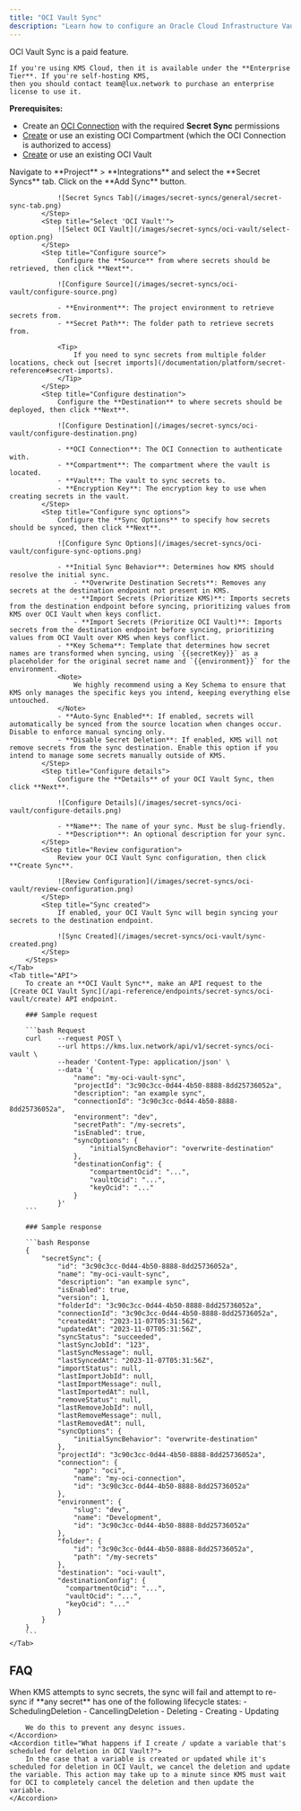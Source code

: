 ```yaml
---
title: "OCI Vault Sync"
description: "Learn how to configure an Oracle Cloud Infrastructure Vault Sync for KMS."
---
```


<Info>
    OCI Vault Sync is a paid feature.

    If you're using KMS Cloud, then it is available under the **Enterprise Tier**. If you're self-hosting KMS,
    then you should contact team@lux.network to purchase an enterprise license to use it.
</Info>

**Prerequisites:**
- Create an [OCI Connection](/integrations/app-connections/oci) with the required **Secret Sync** permissions
- [Create](https://docs.oracle.com/en-us/iaas/Content/Identity/compartments/To_create_a_compartment.htm) or use an existing OCI Compartment (which the OCI Connection is authorized to access)
- [Create](https://docs.oracle.com/en-us/iaas/Content/KeyManagement/Tasks/managingvaults_topic-To_create_a_new_vault.htm#createnewvault) or use an existing OCI Vault

<Tabs>
    <Tab title="KMS UI">
        <Steps>
            <Step title="Add Sync">
                Navigate to **Project** > **Integrations** and select the **Secret Syncs** tab. Click on the **Add Sync** button.

                ![Secret Syncs Tab](/images/secret-syncs/general/secret-sync-tab.png)
            </Step>
            <Step title="Select 'OCI Vault'">
                ![Select OCI Vault](/images/secret-syncs/oci-vault/select-option.png)
            </Step>
            <Step title="Configure source">
                Configure the **Source** from where secrets should be retrieved, then click **Next**.

                ![Configure Source](/images/secret-syncs/oci-vault/configure-source.png)

                - **Environment**: The project environment to retrieve secrets from.
                - **Secret Path**: The folder path to retrieve secrets from.

                <Tip>
                    If you need to sync secrets from multiple folder locations, check out [secret imports](/documentation/platform/secret-reference#secret-imports).
                </Tip>
            </Step>
            <Step title="Configure destination">
                Configure the **Destination** to where secrets should be deployed, then click **Next**.

                ![Configure Destination](/images/secret-syncs/oci-vault/configure-destination.png)

                - **OCI Connection**: The OCI Connection to authenticate with.
                - **Compartment**: The compartment where the vault is located.
                - **Vault**: The vault to sync secrets to.
                - **Encryption Key**: The encryption key to use when creating secrets in the vault.
            </Step>
            <Step title="Configure sync options">
                Configure the **Sync Options** to specify how secrets should be synced, then click **Next**.

                ![Configure Sync Options](/images/secret-syncs/oci-vault/configure-sync-options.png)

                - **Initial Sync Behavior**: Determines how KMS should resolve the initial sync.
                    - **Overwrite Destination Secrets**: Removes any secrets at the destination endpoint not present in KMS.
                    - **Import Secrets (Prioritize KMS)**: Imports secrets from the destination endpoint before syncing, prioritizing values from KMS over OCI Vault when keys conflict.
                    - **Import Secrets (Prioritize OCI Vault)**: Imports secrets from the destination endpoint before syncing, prioritizing values from OCI Vault over KMS when keys conflict.
                - **Key Schema**: Template that determines how secret names are transformed when syncing, using `{{secretKey}}` as a placeholder for the original secret name and `{{environment}}` for the environment.
                <Note>
                    We highly recommend using a Key Schema to ensure that KMS only manages the specific keys you intend, keeping everything else untouched.
                </Note>
                - **Auto-Sync Enabled**: If enabled, secrets will automatically be synced from the source location when changes occur. Disable to enforce manual syncing only.
                - **Disable Secret Deletion**: If enabled, KMS will not remove secrets from the sync destination. Enable this option if you intend to manage some secrets manually outside of KMS.
            </Step>
            <Step title="Configure details">
                Configure the **Details** of your OCI Vault Sync, then click **Next**.

                ![Configure Details](/images/secret-syncs/oci-vault/configure-details.png)

                - **Name**: The name of your sync. Must be slug-friendly.
                - **Description**: An optional description for your sync.
            </Step>
            <Step title="Review configuration">
                Review your OCI Vault Sync configuration, then click **Create Sync**.

                ![Review Configuration](/images/secret-syncs/oci-vault/review-configuration.png)
            </Step>
            <Step title="Sync created">
                If enabled, your OCI Vault Sync will begin syncing your secrets to the destination endpoint.

                ![Sync Created](/images/secret-syncs/oci-vault/sync-created.png)
            </Step>
        </Steps>
    </Tab>
    <Tab title="API">
        To create an **OCI Vault Sync**, make an API request to the [Create OCI Vault Sync](/api-reference/endpoints/secret-syncs/oci-vault/create) API endpoint.

        ### Sample request

        ```bash Request
        curl    --request POST \
                --url https://kms.lux.network/api/v1/secret-syncs/oci-vault \
                --header 'Content-Type: application/json' \
                --data '{
                    "name": "my-oci-vault-sync",
                    "projectId": "3c90c3cc-0d44-4b50-8888-8dd25736052a",
                    "description": "an example sync",
                    "connectionId": "3c90c3cc-0d44-4b50-8888-8dd25736052a",
                    "environment": "dev",
                    "secretPath": "/my-secrets",
                    "isEnabled": true,
                    "syncOptions": {
                        "initialSyncBehavior": "overwrite-destination"
                    },
                    "destinationConfig": {
                        "compartmentOcid": "...",
                        "vaultOcid": "...",
                        "keyOcid": "..."
                    }
                }'
        ```

        ### Sample response

        ```bash Response
        {
            "secretSync": {
                "id": "3c90c3cc-0d44-4b50-8888-8dd25736052a",
                "name": "my-oci-vault-sync",
                "description": "an example sync",
                "isEnabled": true,
                "version": 1,
                "folderId": "3c90c3cc-0d44-4b50-8888-8dd25736052a",
                "connectionId": "3c90c3cc-0d44-4b50-8888-8dd25736052a",
                "createdAt": "2023-11-07T05:31:56Z",
                "updatedAt": "2023-11-07T05:31:56Z",
                "syncStatus": "succeeded",
                "lastSyncJobId": "123",
                "lastSyncMessage": null,
                "lastSyncedAt": "2023-11-07T05:31:56Z",
                "importStatus": null,
                "lastImportJobId": null,
                "lastImportMessage": null,
                "lastImportedAt": null,
                "removeStatus": null,
                "lastRemoveJobId": null,
                "lastRemoveMessage": null,
                "lastRemovedAt": null,
                "syncOptions": {
                    "initialSyncBehavior": "overwrite-destination"
                },
                "projectId": "3c90c3cc-0d44-4b50-8888-8dd25736052a",
                "connection": {
                    "app": "oci",
                    "name": "my-oci-connection",
                    "id": "3c90c3cc-0d44-4b50-8888-8dd25736052a"
                },
                "environment": {
                    "slug": "dev",
                    "name": "Development",
                    "id": "3c90c3cc-0d44-4b50-8888-8dd25736052a"
                },
                "folder": {
                    "id": "3c90c3cc-0d44-4b50-8888-8dd25736052a",
                    "path": "/my-secrets"
                },
                "destination": "oci-vault",
                "destinationConfig": {
                  "compartmentOcid": "...",
                  "vaultOcid": "...",
                  "keyOcid": "..."
                }
            }
        }
        ```
    </Tab>
</Tabs>

## FAQ

<AccordionGroup>
    <Accordion title="How are non-active lifecycle states treated?">
        When KMS attempts to sync secrets, the sync will fail and attempt to re-sync if **any secret** has one of the following lifecycle states:
        - SchedulingDeletion
        - CancellingDeletion
        - Deleting
        - Creating
        - Updating

        We do this to prevent any desync issues.
    </Accordion>
    <Accordion title="What happens if I create / update a variable that's scheduled for deletion in OCI Vault?">
        In the case that a variable is created or updated while it's scheduled for deletion in OCI Vault, we cancel the deletion and update the variable. This action may take up to a minute since KMS must wait for OCI to completely cancel the deletion and then update the variable.
    </Accordion>
</AccordionGroup>
